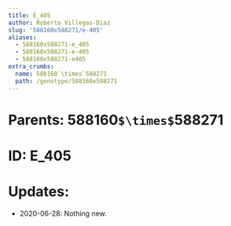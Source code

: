 ```yaml
---
title: E_405
author: Roberto Villegas-Diaz
slug: '588160x588271/e-405'
aliases:
  - 588160x588271-e_405
  - 588160x588271-e-405
  - 588160x588271-e405
extra_crumbs:
  name: 588160`\times`588271
  path: /genotype/588160x588271
---
```


# **Parents**: 588160`$\times$`588271
# **ID**: E_405
# **Updates**: 
 - 2020-06-28: Nothing new.
